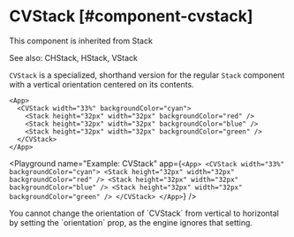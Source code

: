 
# CVStack [#component-cvstack]

This component is inherited from <SmartLink href="/components/Stack">Stack</SmartLink>

See also: <SmartLink href="/components/CHStack">CHStack</SmartLink>, <SmartLink href="/components/HStack">HStack</SmartLink>, <SmartLink href="/components/VStack">VStack</SmartLink>

`CVStack` is a specialized, shorthand version for the regular `Stack` component with a vertical orientation centered on its contents.

```ueml copy
<App>
  <CVStack width="33%" backgroundColor="cyan">
    <Stack height="32px" width="32px" backgroundColor="red" />
    <Stack height="32px" width="32px" backgroundColor="blue" />
    <Stack height="32px" width="32px" backgroundColor="green" />
  </CVStack>
</App>
```

<Playground
  name="Example: CVStack"
  app={`
    <App>
      <CVStack width="33%" backgroundColor="cyan">
        <Stack height="32px" width="32px" backgroundColor="red" />
        <Stack height="32px" width="32px" backgroundColor="blue" />
        <Stack height="32px" width="32px" backgroundColor="green" />
      </CVStack>
    </App>
  `}
/>

<Callout type="info" emoji="📔">
You cannot change the orientation of `CVStack` from vertical to horizontal by setting the `orientation` prop, as the engine ignores that setting.
</Callout>


